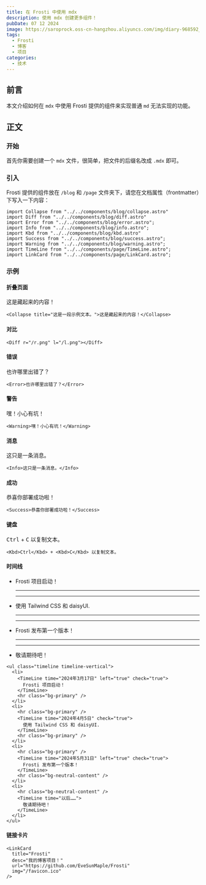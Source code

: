 ```yaml
---
title: 在 Frosti 中使用 mdx
description: 使用 mdx 创建更多组件！
pubDate: 07 12 2024
image: https://saroprock.oss-cn-hangzhou.aliyuncs.com/img/diary-968592_1280.jpg
tags:
  - Frosti
  - 博客
  - 项目
categories:
  - 技术
---
```



## 前言

本文介绍如何在 `mdx` 中使用 Frosti 提供的组件来实现普通 `md` 无法实现的功能。

## 正文

### 开始

首先你需要创建一个 `mdx` 文件，很简单，把文件的后缀名改成 `.mdx` 即可。

### 引入

Frosti 提供的组件放在 `/blog` 和 `/page` 文件夹下，请您在文档属性（frontmatter）下写入一下内容：

```astro
import Collapse from "../../components/blog/collapse.astro"
import Diff from "../../components/blog/diff.astro"
import Error from "../../components/blog/error.astro";
import Info from "../../components/blog/info.astro";
import Kbd from "../../components/blog/kbd.astro"
import Success from "../../components/blog/success.astro";
import Warning from "../../components/blog/warning.astro";
import TimeLine from "../../components/page/TimeLine.astro";
import LinkCard from "../../components/page/LinkCard.astro";
```

### 示例

#### 折叠页面

<Collapse title="这是一段示例文本。">这是藏起来的内容！</Collapse>

```astro
<Collapse title="这是一段示例文本。">这是藏起来的内容！</Collapse>
```

#### 对比

<Diff r="/r.png" l="/l.png"></Diff>

```astro
<Diff r="/r.png" l="/l.png"></Diff>
```

#### 错误

<Error>也许哪里出错了？</Error>

```astro
<Error>也许哪里出错了？</Error>
```

#### 警告

<Warning>嘿！小心有坑！</Warning>

```astro
<Warning>嘿！小心有坑！</Warning>
```

#### 消息

<Info>这只是一条消息。</Info>

```astro
<Info>这只是一条消息。</Info>
```

#### 成功

<Success>恭喜你部署成功啦！</Success>

```astro
<Success>恭喜你部署成功啦！</Success>
```

#### 键盘

<Kbd>Ctrl</Kbd> + <Kbd>C</Kbd> 以复制文本。

```astro
<Kbd>Ctrl</Kbd> + <Kbd>C</Kbd> 以复制文本。
```

#### 时间线

<ul class="timeline timeline-vertical">
  <li>
    <TimeLine time="2024年3月17日" left="true" check="true">
      Frosti 项目启动！
    </TimeLine>
    <hr class="bg-primary" />
  </li>
  <li>
    <hr class="bg-primary" />
    <TimeLine time="2024年4月5日" check="true">
      使用 Tailwind CSS 和 daisyUI.
    </TimeLine>
    <hr class="bg-primary" />
  </li>
  <li>
    <hr class="bg-primary" />
    <TimeLine time="2024年5月31日" left="true" check="true">
      Frosti 发布第一个版本！
    </TimeLine>
    <hr class="bg-neutral-content" />
  </li>
  <li>
    <hr class="bg-neutral-content" />
    <TimeLine time="以后……">敬请期待吧！</TimeLine>
  </li>
</ul>

```astro
<ul class="timeline timeline-vertical">
  <li>
    <TimeLine time="2024年3月17日" left="true" check="true">
      Frosti 项目启动！
    </TimeLine>
    <hr class="bg-primary" />
  </li>
  <li>
    <hr class="bg-primary" />
    <TimeLine time="2024年4月5日" check="true">
      使用 Tailwind CSS 和 daisyUI.
    </TimeLine>
    <hr class="bg-primary" />
  </li>
  <li>
    <hr class="bg-primary" />
    <TimeLine time="2024年5月31日" left="true" check="true">
      Frosti 发布第一个版本！
    </TimeLine>
    <hr class="bg-neutral-content" />
  </li>
  <li>
    <hr class="bg-neutral-content" />
    <TimeLine time="以后……">
      敬请期待吧！
    </TimeLine>
  </li>
</ul>
```

#### 链接卡片

<LinkCard
  title="Frosti"
  desc="我的博客项目！"
  url="https://github.com/EveSunMaple/Frosti"
  img="/favicon.ico"
/>

```astro
<LinkCard
  title="Frosti"
  desc="我的博客项目！"
  url="https://github.com/EveSunMaple/Frosti"
  img="/favicon.ico"
/>
```
